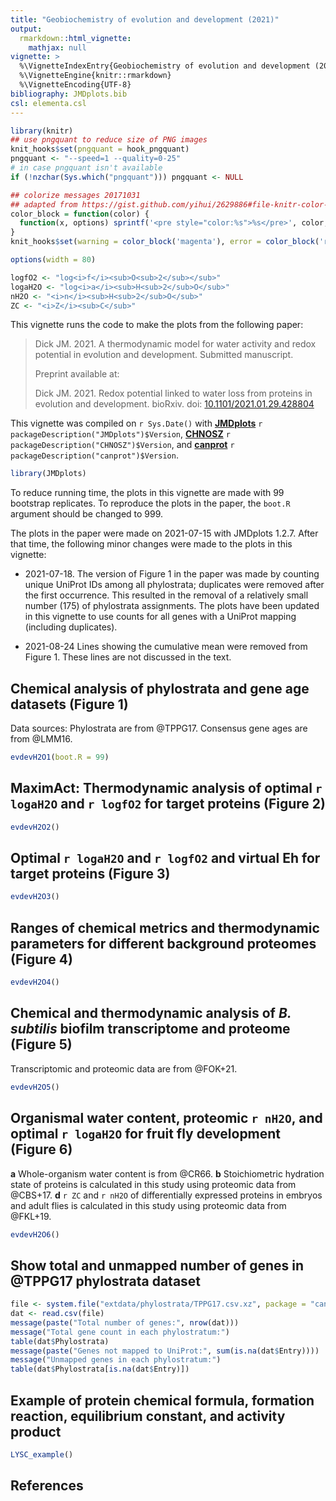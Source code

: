 ```yaml
---
title: "Geobiochemistry of evolution and development (2021)"
output: 
  rmarkdown::html_vignette:
    mathjax: null
vignette: >
  %\VignetteIndexEntry{Geobiochemistry of evolution and development (2021)}
  %\VignetteEngine{knitr::rmarkdown}
  %\VignetteEncoding{UTF-8}
bibliography: JMDplots.bib
csl: elementa.csl
---
```


<style>
/* https://gomakethings.com/how-to-break-an-image-out-of-its-parent-container-with-css/ */
@media (min-width: 700px) {
  .full-width {
    left: 50%;
    margin-left: -50vw;
    margin-right: -50vw;
    max-width: 100vw;
    position: relative;
    right: 50%;
    width: 100vw;
  }
}
@media (min-width: 900px) {
  .full-width {
    left: 50vw; /* fallback if needed */
    left: calc(50vw - 100px);
    width: 900px;
    position: relative;
  }
}
</style>

```r
library(knitr)
## use pngquant to reduce size of PNG images
knit_hooks$set(pngquant = hook_pngquant)
pngquant <- "--speed=1 --quality=0-25"
# in case pngquant isn't available
if (!nzchar(Sys.which("pngquant"))) pngquant <- NULL 

## colorize messages 20171031
## adapted from https://gist.github.com/yihui/2629886#file-knitr-color-msg-rnw
color_block = function(color) {
  function(x, options) sprintf('<pre style="color:%s">%s</pre>', color, x)
}
knit_hooks$set(warning = color_block('magenta'), error = color_block('red'), message = color_block('blue'))
```

```r
options(width = 80)
```

```r
logfO2 <- "log<i>f</i><sub>O<sub>2</sub></sub>"
logaH2O <- "log<i>a</i><sub>H<sub>2</sub>O</sub>"
nH2O <- "<i>n</i><sub>H<sub>2</sub>O</sub>"
ZC <- "<i>Z</i><sub>C</sub>"
```

This vignette runs the code to make the plots from the following paper:

> Dick JM. 2021. A thermodynamic model for water activity and redox potential in evolution and development. Submitted manuscript.
>
> Preprint available at:
>
> Dick JM. 2021. Redox potential linked to water loss from proteins in evolution and development. bioRxiv. doi: [10.1101/2021.01.29.428804](https://doi.org/10.1101/2021.01.29.428804)

This vignette was compiled on `r Sys.Date()` with **[JMDplots](https://github.com/jedick/JMDplots)** `r packageDescription("JMDplots")$Version`, **[CHNOSZ](http://chnosz.net)** `r packageDescription("CHNOSZ")$Version`, and **[canprot](https://github.com/jedick/canprot)** `r packageDescription("canprot")$Version`.

```r
library(JMDplots)
```

To reduce running time, the plots in this vignette are made with 99 bootstrap replicates.
To reproduce the plots in the paper, the `boot.R` argument should be changed to 999.

The plots in the paper were made on 2021-07-15 with JMDplots 1.2.7.
After that time, the following minor changes were made to the plots in this vignette:

* 2021-07-18.
    The version of Figure 1 in the paper was made by counting unique UniProt IDs among all phylostrata; duplicates were removed after the first occurrence.
    This resulted in the removal of a relatively small number (175) of phylostrata assignments.
    The plots have been updated in this vignette to use counts for all genes with a UniProt mapping (including duplicates).

* 2021-08-24
    Lines showing the cumulative mean were removed from Figure 1.
    These lines are not discussed in the text.

## Chemical analysis of phylostrata and gene age datasets (Figure 1)
Data sources: Phylostrata are from @TPPG17. Consensus gene ages are from @LMM16.
```r
evdevH2O1(boot.R = 99)
```

## MaximAct: Thermodynamic analysis of optimal `r logaH2O` and `r logfO2` for target proteins (Figure 2)
```r
evdevH2O2()
```

## Optimal `r logaH2O` and `r logfO2` and virtual Eh for target proteins (Figure 3)
```r
evdevH2O3()
```

## Ranges of chemical metrics and thermodynamic parameters for different background proteomes (Figure 4)
```r
evdevH2O4()
```

## Chemical and thermodynamic analysis of *B. subtilis* biofilm transcriptome and proteome (Figure 5)
Transcriptomic and proteomic data are from @FOK+21.
```r
evdevH2O5()
```

## Organismal water content, proteomic `r nH2O`, and optimal `r logaH2O` for fruit fly development (Figure 6)
**a** Whole-organism water content is from @CR66.
**b** Stoichiometric hydration state of proteins is calculated in this study using proteomic data from @CBS+17.
**d** `r ZC` and `r nH2O` of differentially expressed proteins in embryos and adult flies is calculated in this study using proteomic data from @FKL+19.

```r
evdevH2O6()
```

## Show total and unmapped number of genes in @TPPG17 phylostrata dataset
```r
file <- system.file("extdata/phylostrata/TPPG17.csv.xz", package = "canprot")
dat <- read.csv(file)
message(paste("Total number of genes:", nrow(dat)))
message("Total gene count in each phylostratum:")
table(dat$Phylostrata)
message(paste("Genes not mapped to UniProt:", sum(is.na(dat$Entry))))
message("Unmapped genes in each phylostratum:")
table(dat$Phylostrata[is.na(dat$Entry)])
```

## Example of protein chemical formula, formation reaction, equilibrium constant, and activity product
```r
LYSC_example()
```

## References
